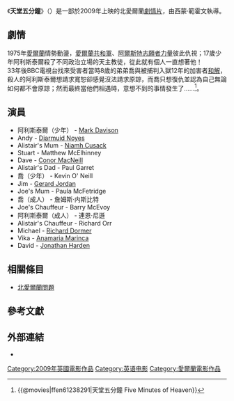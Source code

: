 {{noteTA
|G1=Show
|G2=Movie
}}

{{Infobox film
| name = 天堂五分鐘
| original_name = {{lang|en|Five Minutes of Heaven}}
| image = 
| alt = 
| caption = 電影海報
| director = [[奧利弗·西斯貝格|奧利弗·西斯貝格]]
| producer = 
| screenplay = 
| story = [[Guy_Hibbert|Guy Hibbert]]
| starring = {{Plainlist|
* [[連恩·尼遜|連恩·尼遜]]
* [[詹姆斯·内斯比特|詹姆斯·内斯比特]] 
}}
| narrator = 
| music = 
| cinematography = 
| editing = 
| production companies = 
| distributor = [[英國廣播公司電視|英國廣播公司電視]]（[[英國|英國]]）、IFC Films（美國）、[[百代電影公司|百代電影公司]]（全球）
| released = {{Film date|2009|01|29|（[[日舞影展|日舞影展]]第25屆）|2009|8|21|[[美國|美國]]
}}
| runtime = 90分鐘
| country = [[北愛爾蘭|北愛爾蘭]]
| language = 英語
| budget = 
| gross = $87,906<ref>{{cite web |url=http://www.boxofficemojo.com/movies/?id=fiveminutesofheaven.htm |title=Five Minutes of Heaven |work=Box Office Mojo |accessdate=14 January 2014 |archive-date=2018-04-01 |archive-url=https://web.archive.org/web/20180401061341/http://www.boxofficemojo.com/movies/?id=fiveminutesofheaven.htm |dead-url=no }}</ref>
|website=
| cn_name = 
| hk_name = 
| tw_name = 天堂五分鐘
}}
《'''天堂五分鐘'''》（{{lang-en|'''''Five Minutes of Heaven'''''}}）是一部於2009年上映的北愛爾蘭[[劇情片|劇情片]]，由西蒙·範霍文執導。


==劇情==
1975年[[愛爾蘭|愛爾蘭]]情勢動盪，[[愛爾蘭共和軍|愛爾蘭共和軍]]、[[阿爾斯特志願者力量|阿爾斯特志願者力量]]彼此仇視；17歲少年阿利斯泰爾殺了不同政治立場的天主教徒，從此就有個人一直想著他！<br>33年後BBC電視台找來受害者當時8歲的弟弟喬與被捕判入獄12年的加害者[[和解|和解]]，殺人的阿利斯泰爾想請求寬恕卻感覺沒法請求原諒，而喬只想復仇並認為自己無論如何都不會原諒；然而最終當他們相遇時，意想不到的事情發生了……<ref>{{@movies|ffen61238291|天堂五分鐘 Five Minutes of Heaven}}</ref>。 


==演員==
{{Div col|2}}
* 阿利斯泰爾（少年） - [[Mark_Ryder|Mark Davison]]
* Andy - [[Diarmuid_Noyes|Diarmuid Noyes]]
* Alistair's Mum - [[Niamh_Cusack|Niamh Cusack]]
* Stuart - Matthew McElhinney
* Dave - [[Conor_MacNeill|Conor MacNeill]]
* Alistair's Dad - Paul Garret
* 喬（少年） - Kevin O' Neill
* Jim - [[Gerard_Jordan|Gerard Jordan]]
* Joe's Mum - Paula McFetridge
* 喬（成人） - 詹姆斯·内斯比特
* Joe's Chauffeur - Barry McEvoy
* 阿利斯泰爾（成人） - 連恩·尼遜
* Alistair's Chauffeur - Richard Orr
* Michael - [[Richard_Dormer|Richard Dormer]]
* Vika - [[Anamaria_Marinca|Anamaria Marinca]]
* David - [[Jonathan_Harden|Jonathan Harden]]
{{div col end}}

==相關條目==
*[[北愛爾蘭問題|北愛爾蘭問題]]


==參考文獻==
{{Reflist|30em}}

==外部連結==
* {{IMDb title|tt1238291|天堂五分鐘}}

[[Category:2009年英國電影作品|Category:2009年英國電影作品]]
[[Category:英语电影|Category:英语电影]]
[[Category:愛爾蘭電影作品|Category:愛爾蘭電影作品]]